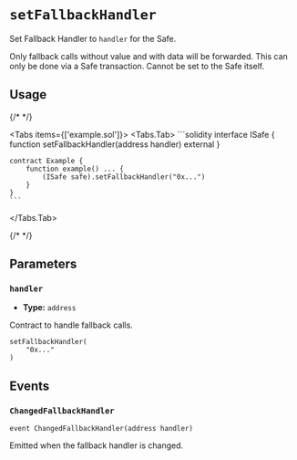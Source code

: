 
# `setFallbackHandler`

Set Fallback Handler to `handler` for the Safe.

<Callout type='warning'>
  Only fallback calls without value and with data will be forwarded. This can
  only be done via a Safe transaction. Cannot be set to the Safe itself.
</Callout>

## Usage

{/* <!-- vale off --> */}

<Tabs items={['example.sol']}>
  <Tabs.Tab>
    ```solidity
    interface ISafe {
        function setFallbackHandler(address handler) external
    }

    contract Example {
        function example() ... {
            (ISafe safe).setFallbackHandler("0x...")
        }
    }
    ```
  </Tabs.Tab>
</Tabs>

{/* <!-- vale on --> */}

## Parameters

### `handler`

- **Type:** `address`

Contract to handle fallback calls.

```solidity focus=2
setFallbackHandler(
    "0x..."
)
```

## Events

### `ChangedFallbackHandler`

```solidity
event ChangedFallbackHandler(address handler)
```

Emitted when the fallback handler is changed.
